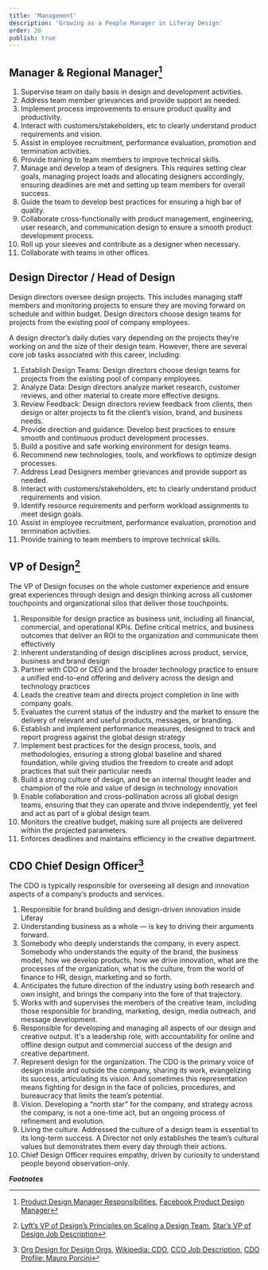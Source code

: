 ```yaml
---
title: 'Management'
description: 'Growing as a People Manager in Liferay Design'
order: 20
publish: true
---
```



## Manager & Regional Manager[^1]

1. Supervise team on daily basis in design and development activities.
2. Address team member grievances and provide support as needed.
3. Implement process improvements to ensure product quality and productivity.
4. Interact with customers/stakeholders, etc to clearly understand product requirements and vision.
5. Assist in employee recruitment, performance evaluation, promotion and termination activities.
6. Provide training to team members to improve technical skills.
7. Manage and develop a team of designers. This requires setting clear goals, managing project loads and allocating designers accordingly, ensuring deadlines are met and setting up team members for overall success.
8. Guide the team to develop best practices for ensuring a high bar of quality.
9. Collaborate cross-functionally with product management, engineering, user research, and communication design to ensure a smooth product development process.
10. Roll up your sleeves and contribute as a designer when necessary.
11. Collaborate with teams in other offices.

## Design Director / Head of Design

Design directors oversee design projects. This includes managing staff members and monitoring projects to ensure they are moving forward on schedule and within budget. Design directors choose design teams for projects from the existing pool of company employees.

A design director’s daily duties vary depending on the projects they’re working on and the size of their design team. However, there are several core job tasks associated with this career, including:

1. Establish Design Teams: Design directors choose design teams for projects from the existing pool of company employees.
2. Analyze Data: Design directors analyze market research, customer reviews, and other material to create more effective designs.
3. Review Feedback: Design directors review feedback from clients, then design or alter projects to fit the client’s vision, brand, and business needs.
4. Provide direction and guidance: Develop best practices to ensure smooth and continuous product development processes.
5. Build a positive and safe working environment for design teams.
6. Recommend new technologies, tools, and workflows to optimize design processes.
7. Address Lead Designers member grievances and provide support as needed.
8. Interact with customers/stakeholders, etc to clearly understand product requirements and vision.
9. Identify resource requirements and perform workload assignments to meet design goals.
10. Assist in employee recruitment, performance evaluation, promotion and termination activities.
11. Provide training to team members to improve technical skills.

## VP of Design[^2]

The VP of Design focuses on the whole customer experience and ensure great experiences through design and design thinking across all customer touchpoints and organizational silos that deliver those touchpoints.

1. Responsible for design practice as business unit, including all financial, commercial, and operational KPIs. Define critical metrics, and business outcomes that deliver an ROI to the organization and communicate them effectively
2. Inherent understanding of design disciplines across product, service, business and brand design
3. Partner with CDO or CEO and the broader technology practice to ensure a unified end-to-end offering and delivery across the design and technology practices
4. Leads the creative team and directs project completion in line with company goals.
5. Evaluates the current status of the industry and the market to ensure the delivery of relevant and useful products, messages, or branding.
6. Establish and implement performance measures, designed to track and report progress against the global design strategy
7. Implement best practices for the design process, tools, and methodologies, ensuring a strong global baseline and shared foundation, while giving studios the freedom to create and adopt practices that suit their particular needs
8. Build a strong culture of design, and be an internal thought leader and champion of the role and value of design in technology innovation
9. Enable collaboration and cross-pollination across all global design teams, ensuring that they can operate and thrive independently, yet feel and act as part of a global design team.
10. Monitors the creative budget, making sure all projects are delivered within the projected parameters.
11. Enforces deadlines and maintains efficiency in the creative department.

## CDO Chief Design Officer[^3]

The CDO is typically responsible for overseeing all design and innovation aspects of a company’s products and services.

1. Responsible for brand building and design-driven innovation inside Liferay
2. Understanding business as a whole — is key to driving their arguments forward.
3. Somebody who deeply understands the company, in every aspect. Somebody who understands the equity of the brand, the business model, how we develop products, how we drive innovation, what are the processes of the organization, what is the culture, from the world of finance to HR, design, marketing and so forth.
4. Anticipates the future direction of the industry using both research and own insight, and brings the company into the fore of that trajectory.
5. Works with and supervises the members of the creative team, including those responsible for branding, marketing, design, media outreach, and message development.
6. Responsible for developing and managing all aspects of our design and creative output. It's a leadership role, with accountability for online and offline design output and commercial success of the design and creative department.
7. Represent design for the organization. The CDO is the primary voice of design inside and outside the company, sharing its work, evangelizing its success, articulating its vision. And sometimes this representation means fighting for design in the face of policies, procedures, and bureaucracy that limits the team’s potential.
8. Vision. Developing a “north star” for the company, and strategy across the company, is not a one-time act, but an ongoing process of refinement and evolution.
9. Living the culture. Addressed the culture of a design team is essential to its long-term success. A Director not only establishes the team’s cultural values but demonstrates them every day through their actions.
10. Chief Design Officer requires empathy, driven by curiosity to understand people beyond observation-only.

**_Footnotes_**

[^1]: [Product Design Manager Responsibilities](https://www.greatsampleresume.com/job-responsibilities/product-design-manager-responsibilities/), [Facebook Product Design Manager](https://www.linkedin.com/jobs/view/product-design-manager-at-facebook-1444270937/)
[^2]: [Lyft’s VP of Design’s Principles on Scaling a Design Team](https://99u.adobe.com/articles/60907/lyfts-vp-of-design-8-principles-on-scaling-a-design-team), [Star’s VP of Design Job Description](https://star.global/careers/vp-of-design-2/)
[^3]: [Org Design for Design Orgs](https://orgdesignfordesignorgs.com/2016/08/20/head-of-design-defining-this-role/#targetText=%E2%80%9CHead%20of%20Design%E2%80%9D%20has%20emerged,accountable%20for%20the%20team's%20results.), [Wikipedia: CDO](https://en.wikipedia.org/wiki/Chief_design_officer), [CCO Job Description](https://www.greatsampleresume.com/job-descriptions/chief-creative-officer-job-description/), [CDO Profile: Mauro Porcini](https://designwanted.com/thinking/chief-design-officer-mauro-porcini/)
